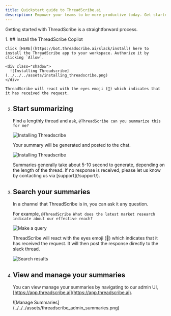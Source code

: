 ```yaml
---
title: Quickstart guide to ThreadScribe.ai
description: Empower your teams to be more productive today. Get started with ThreadScribe.ai in just a few easy clicks FOR FREE.
---
```


Getting started with ThreadScribe is a straightforward process.


<Steps>
1. ## Install the ThreadScribe Copilot

    Click [HERE](https://bot.threadscribe.ai/slack/install) here to install the ThreadScribe app to your workspace. Authorize it by clicking `Allow`.

    <div class="shadow">
      ![Installing Threadscribe](../../../assets/installing_threadscribe.png)
    </div>

    ThreadScribe will react with the eyes emoji (👀) which indicates that it has received the request.

2. ## Start summarizing

    Find a lengthly thread and ask, `@ThreadScribe can you summarize this for me?`

    ![Installing Threadscribe](../../../assets/tutorial_summary_ask.png)

    Your summary will be generated and posted to the chat.

    ![Installing Threadscribe](../../../assets/tutorial_generated_summary.png)

    <Aside>Summaries generally take about 5-10 second to generate, depending on the length of the thread. If no response is received, please let us know by contacting us via [support](/support/).</Aside>

3. ## Search your summaries


    In a channel that ThreadScribe is in, you can ask it any question.
    
    For example, `@ThreadScribe What does the latest market research indicate about our effective reach?`

    ![Make a query](../../../assets/threadscribe_query.png)

    ThreadScribe will react with the eyes emoji (👀) which indicates that it has received the request. It will then post the response directly to the slack thread.

    ![Search results](../../../assets/threadscribe_search_response.png)

4. ## View and manage your summaries

    You can view manage your summaries by navigating to our admin UI, [https://app.threadscribe.ai](https://app.threadscribe.ai).

    <div class="shadow">
      ![Manage Summaries](../../../assets/threadscribe_admin_summaries.png)
    </div>


</Steps>


